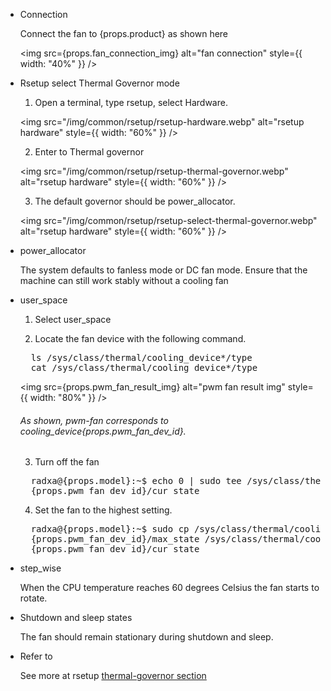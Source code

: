 - Connection

  Connect the fan to {props.product} as shown here

  <img
    src={props.fan_connection_img}
    alt="fan connection"
    style={{ width: "40%" }}
  />

- Rsetup select Thermal Governor mode

  1. Open a terminal, type rsetup, select Hardware.

  <img
    src="/img/common/rsetup/rsetup-hardware.webp"
    alt="rsetup hardware"
    style={{ width: "60%" }}
  />

  2. Enter to Thermal governor

  <img
    src="/img/common/rsetup/rsetup-thermal-governor.webp"
    alt="rsetup hardware"
    style={{ width: "60%" }}
  />

  3. The default governor should be power_allocator.

  <img
    src="/img/common/rsetup/rsetup-select-thermal-governor.webp"
    alt="rsetup hardware"
    style={{ width: "60%" }}
  />

- power_allocator

  The system defaults to fanless mode or DC fan mode. Ensure that the machine can still work stably without a cooling fan

- user_space

  1. Select user_space

  2. Locate the fan device with the following command.

  <pre>
    ls /sys/class/thermal/cooling_device*/type
    cat /sys/class/thermal/cooling_device*/type
  </pre>

  <img
    src={props.pwm_fan_result_img}
    alt="pwm fan result img"
    style={{ width: "80%" }}
  />

  <h6>
    As shown, pwm-fan corresponds to cooling_device{props.pwm_fan_dev_id}.
  </h6>

  3. Turn off the fan

  <pre>
    radxa@{props.model}:~$ echo 0 | sudo tee /sys/class/thermal/cooling_device
    {props.pwm_fan_dev_id}/cur_state
  </pre>

  4. Set the fan to the highest setting.

  <pre>
    radxa@{props.model}:~$ sudo cp /sys/class/thermal/cooling_device
    {props.pwm_fan_dev_id}/max_state /sys/class/thermal/cooling_device
    {props.pwm_fan_dev_id}/cur_state
  </pre>

- step_wise

  When the CPU temperature reaches 60 degrees Celsius the fan starts to rotate.

- Shutdown and sleep states

  The fan should remain stationary during shutdown and sleep.

- Refer to

  See more at rsetup <a href={props.thermal_governor_path} > thermal-governor section</a>
